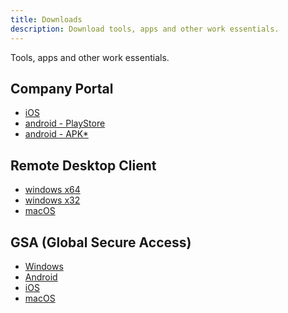 ```yaml
---
title: Downloads
description: Download tools, apps and other work essentials.
---
```



Tools, apps and other work essentials.

## Company Portal

- [iOS](https://apps.apple.com/app/intune-company-portal/id719171358)
- [android - PlayStore](https://play.google.com/store/apps/details?id=com.microsoft.windowsintune.companyportal&hl=en)
- [android - APK*](https://download.microsoft.com/download/5/8/5/5854FA0B-A11F-4810-AEFE-B6F3C4FA0CC2/com.microsoft.windowsintune.companyportal.apk)

## Remote Desktop Client

- [windows x64](https://go.microsoft.com/fwlink/?linkid=2068602)
- [windows x32](https://go.microsoft.com/fwlink/?linkid=2098960)
- [macOS](https://apps.apple.com/us/app/windows-app/id1295203466?mt=12)

## GSA (Global Secure Access)

- [Windows](https://aka.ms/GlobalSecureAccess-windows)
- [Android](https://aka.ms/GlobalSecureAccess-Android-download)
- [iOS](https://aka.ms/GlobalSecureAccess-iOS-download)
- [macOS](https://aka.ms/GlobalSecureAccess-macOS)